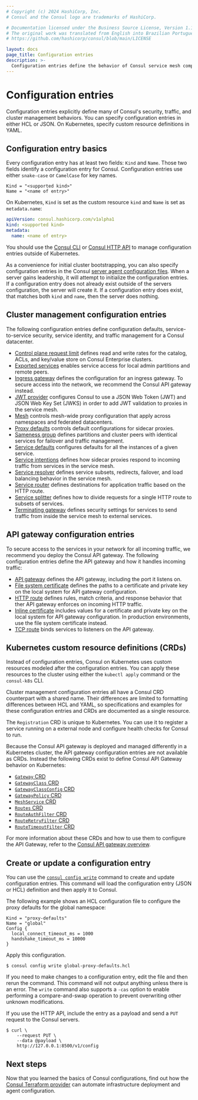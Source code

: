 ```yaml
---
# Copyright (c) 2024 HashiCorp, Inc.
# Consul and the Consul logo are trademarks of HashiCorp.

# Documentation licensed under the Business Source License, Version 1.1.
# The original work was translated from English into Brazilian Portuguese.
# https://github.com/hashicorp/consul/blob/main/LICENSE

layout: docs
page_title: Configuration entries
description: >-
  Configuration entries define the behavior of Consul service mesh components. Learn how to use the `consul config` command to create, manage, and delete configuration entries.
---
```


# Configuration entries

Configuration entries explicitly define many of Consul's security, traffic, and cluster management behaviors. You can specify configuration entries in either HCL or JSON. On Kubernetes, specify custom resource definitions in YAML.

## Configuration entry basics

Every configuration entry has at least two fields: `Kind` and `Name`. Those two fields identify a configuration entry for Consul. Configuration entries use either `snake-case` or `CamelCase` for key names.

<CodeBlockConfig heading="Bare metal and VMs">

```hcl
Kind = "<supported kind>"
Name = "<name of entry>"
```

</CodeBlockConfig>

On Kubernetes, `Kind` is set as the custom resource `kind` and `Name` is set
as `metadata.name`:

<CodeBlockConfig heading="Kubernetes">

```yaml
apiVersion: consul.hashicorp.com/v1alpha1
kind: <supported kind>
metadata:
  name: <name of entry>
```

</CodeBlockConfig>

You should use the [Consul CLI](/consul/commands/config) or [Consul HTTP API](/consul/api-docs/config) to manage configuration entries outside of Kubernetes.

As a convenience for initial cluster bootstrapping, you can also specify configuration entries in the Consul [server agent configuration files](/consul/docs/reference/agent/configuration-file/general#config_entries_bootstrap). When a server gains leadership, it will attempt to initialize the configuration entries. If a configuration entry does not already exist outside of the servers configuration, the server will create it. If a configuration entry does exist, that matches both `kind` and `name`, then the server does nothing.

## Cluster management configuration entries

The following configuration entries define configuration defaults, service-to-service security, service identity, and traffic management for a Consul datacenter.

- [Control plane request limit](/consul/docs/reference/config-entry/control-plane-request-limit) defines read and write rates for the catalog, ACLs, and key/value store on Consul Enterprise clusters.
- [Exported services](/consul/docs/reference/config-entry/exported-services) enables service access for local admin partitions and remote peers.
- [Ingress gateway](/consul/docs/reference/config-entry/ingress-gateway) defines the configuration for an ingress gateway. To secure access into the network, we recommend the Consul API gateway instead.
- [JWT provider](/consul/docs/reference/config-entry/jwt-provider) configures Consul to use a JSON Web Token (JWT) and JSON Web Key Set (JWKS) in order to add JWT validation to proxies in the service mesh.
- [Mesh](/consul/docs/reference/config-entry/mesh) controls mesh-wide proxy configuration that apply across namespaces and federated datacenters.
- [Proxy defaults](/consul/docs/reference/config-entry/proxy-defaults) controls default configurations for sidecar proxies.
- [Sameness group](/consul/docs/reference/config-entry/sameness-group) defines partitions and cluster peers with identical services for failover and traffic management.
- [Service defaults](/consul/docs/reference/config-entry/service-defaults) configures defaults for all the instances of a given service.
- [Service intentions](/consul/docs/reference/config-entry/service-intentions) defines how sidecar proxies respond to incoming traffic from services in the service mesh.
- [Service resolver](/consul/docs/reference/config-entry/service-resolver) defines service subsets, redirects, failover, and load balancing behavior in the service mesh.
- [Service router](/consul/docs/reference/config-entry/service-router) defines destinations for application traffic based on the HTTP route.
- [Service splitter](/consul/docs/reference/config-entry/service-splitter) defines how to divide requests for a single HTTP route to subsets of services.
- [Terminating gateway](/consul/docs/reference/config-entry/terminating-gateway) defines security settings for services to send traffic from inside the service mesh to external services.

## API gateway configuration entries

To secure access to the services in your network for all incoming traffic, we recommend you deploy the Consul API gateway. The following configuration entries define the API gateway and how it handles incoming traffic:

- [API gateway](/consul/docs/reference/config-entry/api-gateway) defines the API gateway, including the port it listens on.
- [File system certificate](/consul/docs/reference/config-entry/file-system-certificate) defines the paths to a certificate and private key on the local system for API gateway configuration.
- [HTTP route](/consul/docs/reference/config-entry/http-route) defines rules, match criteria, and response behavior that ther API gateway enforces on incoming HTTP traffic.
- [Inline certificate](/consul/docs/reference/config-entry/inline-certificate) includes values for a certificate and private key on the local system for API gateway configuration. In production environments, use the file system certificate instead.
- [TCP route](/consul/docs/reference/config-entry/tcp-route) binds services to listeners on the API gateway.

## Kubernetes custom resource definitions (CRDs)

Instead of configuration entries, Consul on Kubernetes uses custom resources modeled after the configuration entries. You can apply these resources to the cluster using either the `kubectl apply` command or the `consul-k8s` CLI.

Cluster management configuration entries all have a Consul CRD counterpart with a shared name. Their differences are limited to formatting differences between HCL and YAML, so specifications and examples for these configuration entries and CRDs are documented as a single resource.

The `Registration` CRD is unique to Kubernetes. You can use it to register a service running on a external node and configure health checks for Consul to run.

Because the Consul API gateway is deployed and managed differently in a Kubernetes cluster, the API gateway configuration entries are not available as CRDs. Instead the following CRDs exist to define Consul API Gateway behavior on Kubernetes:

- [`Gateway` CRD](/consul/docs/reference/k8s/api-gateway/gateway)
- [`GatewayClass` CRD](/consul/docs/reference/k8s/api-gateway/gatewayclass)
- [`GatewayClassConfig` CRD](/consul/docs/reference/k8s/api-gateway/gatewayclassconfig)
- [`GatewayPolicy` CRD](/consul/docs/reference/k8s/api-gateway/gatewaypolicy)
- [`MeshService` CRD](/consul/docs/reference/k8s/api-gateway/meshservice)
- [`Routes` CRD](/consul/docs/reference/k8s/api-gateway/routes)
- [`RouteAuthFilter` CRD](/consul/docs/reference/k8s/api-gateway/routeauthfilter)
- [`RouteRetryFilter` CRD](/consul/docs/reference/k8s/api-gateway/routeretryfilter)
- [`RouteTimeoutFilter` CRD](/consul/docs/reference/k8s/api-gateway/routetimeoutfilter)

For more information about these CRDs and how to use them to configure the API Gateway, refer to the [Consul API gateway overview](/consul/docs/north-south/api-gateway).

## Create or update a configuration entry

You can use the [`consul config write`](/consul/commands/config/write) command to create and update configuration entries. This command will load the configuration entry (JSON or HCL) definition and then apply it to Consul.

The following example shows an HCL configuration file to configure the proxy defaults for the global namespace:

<CodeBlockConfig filename="global-proxy-defaults.hcl">

```hcl
Kind = "proxy-defaults"
Name = "global"
Config {
  local_connect_timeout_ms = 1000
  handshake_timeout_ms = 10000
}
```

</CodeBlockConfig>

Apply this configuration.

```shell-session
$ consul config write global-proxy-defaults.hcl
```

If you need to make changes to a configuration entry, edit the file and then rerun the command. This command will not output anything unless there is an error. The `write` command also supports a `-cas` option to enable performing a compare-and-swap operation to prevent overwriting other unknown modifications.

If you use the HTTP API, include the entry as a payload and send a `PUT` request to the Consul servers.

```shell-session
$ curl \
    --request PUT \
    --data @payload \
    http://127.0.0.1:8500/v1/config
```

## Next steps

Now that you learned the basics of Consul configurations, find out how the [Consul Terraform provider](/consul/docs/fundamentals/tf) can automate infrastructure deployment and agent configuration.
